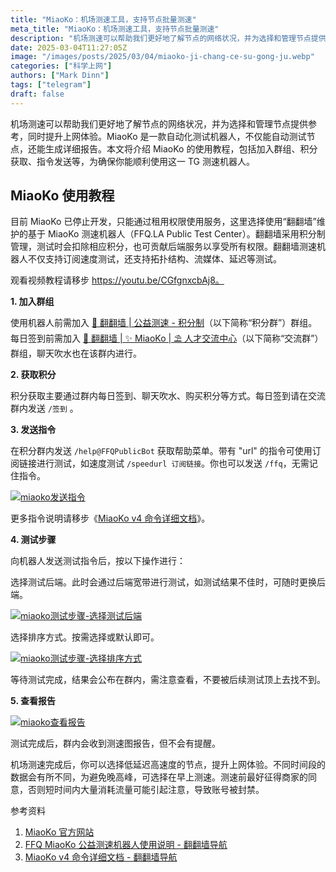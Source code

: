 ```yaml
---
title: "MiaoKo：机场测速工具，支持节点批量测速"
meta_title: "MiaoKo：机场测速工具，支持节点批量测速"
description: "机场测速可以帮助我们更好地了解节点的网络状况，并为选择和管理节点提供参考，同时提升上网体验。MiaoKo 是一款自动化测试机器人，不仅能自动测试节点，还能生成详细报告。本文将介绍 MiaoKo 的使用教程，包括加入群组、积分获取、指令发送等，为确保你能顺利使用这一 TG 测速机器人。"
date: 2025-03-04T11:27:05Z
image: "/images/posts/2025/03/04/miaoko-ji-chang-ce-su-gong-ju.webp"
categories: ["科学上网"]
authors: ["Mark Dinn"]
tags: ["telegram"]
draft: false
---
```


机场测速可以帮助我们更好地了解节点的网络状况，并为选择和管理节点提供参考，同时提升上网体验。MiaoKo 是一款自动化测试机器人，不仅能自动测试节点，还能生成详细报告。本文将介绍 MiaoKo 的使用教程，包括加入群组、积分获取、指令发送等，为确保你能顺利使用这一 TG 测速机器人。

## MiaoKo 使用教程

目前 MiaoKo 已停止开发，只能通过租用权限使用服务，这里选择使用“翻翻墙”维护的基于 MiaoKo 测速机器人（FFQ.LA Public Test Center）。翻翻墙采用积分制管理，测试时会扣除相应积分，也可贡献后端服务以享受所有权限。翻翻墙测速机器人不仅支持订阅速度测试，还支持拓扑结构、流媒体、延迟等测试。

<Notice type="note">观看视频教程请移步 https://youtu.be/CGfgnxcbAj8。</Notice>

**1. 加入群组**

使用机器人前需加入 [🛫 翻翻墙 | 公益测速 - 积分制](https://t.me/FFQMiaokoPublic)（以下简称“积分群”）群组。每日签到前需加入 [🛫 翻翻墙 | ✨ MiaoKo | ⛱ 人才交流中心](https://t.me/FFQGroup)（以下简称“交流群”）群组，聊天吹水也在该群内进行。

**2. 获取积分**

积分获取主要通过群内每日签到、聊天吹水、购买积分等方式。每日签到请在交流群内发送 `/签到` 。

**3. 发送指令**

在积分群内发送 `/help@FFQPublicBot` 获取帮助菜单。带有 "url" 的指令可使用订阅链接进行测试，如速度测试 `/speedurl 订阅链接`。你也可以发送 `/ffq`，无需记住指令。

[![miaoko发送指令](/images/posts/2025/03/04/miaoko-fa-song-zhi-ling.webp)](/images/posts/2025/03/04/miaoko-fa-song-zhi-ling.webp) 

<Notice type="note">更多指令说明请移步《[MiaoKo v4 命令详细文档][3]》。</Notice>

**4. 测试步骤**

向机器人发送测试指令后，按以下操作进行：

选择测试后端。此时会通过后端宽带进行测试，如测试结果不佳时，可随时更换后端。

[![miaoko测试步骤-选择测试后端](/images/posts/2025/03/04/miaoko-ce-shi-bu-zhou-ce-shi-hou-duan.webp)](/images/posts/2025/03/04/miaoko-ce-shi-bu-zhou-ce-shi-hou-duan.webp)

选择排序方式。按需选择或默认即可。

[![miaoko测试步骤-选择排序方式](/images/posts/2025/03/04/miaoko-ce-shi-bu-zhou-pai-xu-fang-shi.webp)](/images/posts/2025/03/04/miaoko-ce-shi-bu-zhou-pai-xu-fang-shi.webp)

等待测试完成，结果会公布在群内，需注意查看，不要被后续测试顶上去找不到。

**5. 查看报告**

[![miaoko查看报告](/images/posts/2025/03/04/miaoko-cha-kan-bao-gao.webp)](/images/posts/2025/03/04/miaoko-cha-kan-bao-gao.webp)

测试完成后，群内会收到测速图报告，但不会有提醒。

机场测速完成后，你可以选择低延迟高速度的节点，提升上网体验。不同时间段的数据会有所不同，为避免晚高峰，可选择在早上测速。测速前最好征得商家的同意，否则短时间内大量消耗流量可能引起注意，导致账号被封禁。

参考资料

1. [MiaoKo 官方网站][1]  
2. [FFQ MiaoKo 公益测速机器人使用说明 - 翻翻墙导航][2]  
3. [MiaoKo v4 命令详细文档 - 翻翻墙导航][3]

[1]: https://www.miaoko.net/
[2]: https://www.ffq.la/1180.html
[3]: https://www.ffq.la/1216.html